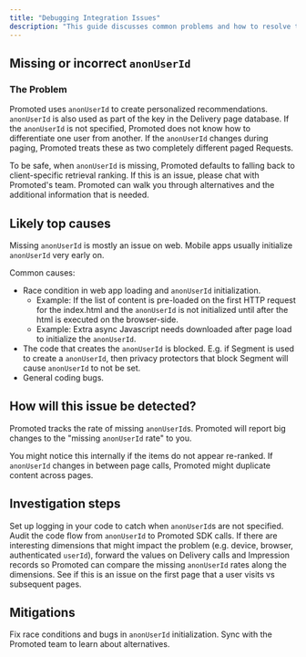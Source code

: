 ```yaml
---
title: "Debugging Integration Issues"
description: "This guide discusses common problems and how to resolve them."
---
```


## Missing or incorrect `anonUserId`

### The Problem
Promoted uses `anonUserId` to create personalized recommendations. `anonUserId` is also used as part of the key in the Delivery page database. If the `anonUserId` is not specified, Promoted does not know how to differentiate one user from another. If the `anonUserId` changes during paging, Promoted treats these as two completely different paged Requests.

To be safe, when `anonUserId` is missing, Promoted defaults to falling back to client-specific retrieval ranking. If this is an issue, please chat with Promoted's team. Promoted can walk you through alternatives and the additional information that is needed.

## Likely top causes
Missing `anonUserId` is mostly an issue on web. Mobile apps usually initialize `anonUserId` very early on.

Common causes:

- Race condition in web app loading and `anonUserId` initialization.
   - Example: If the list of content is pre-loaded on the first HTTP request for the index.html and the `anonUserId` is not initialized until after the html is executed on the browser-side.
   - Example: Extra async Javascript needs downloaded after page load to initialize the `anonUserId`.
- The code that creates the `anonUserId` is blocked. E.g. if Segment is used to create a `anonUserId`, then privacy protectors that block Segment will cause `anonUserId` to not be set.
- General coding bugs.

## How will this issue be detected?
Promoted tracks the rate of missing `anonUserId`s. Promoted will report big changes to the "missing `anonUserId` rate" to you.

You might notice this internally if the items do not appear re-ranked. If `anonUserId` changes in between page calls, Promoted might duplicate content across pages.

## Investigation steps
Set up logging in your code to catch when `anonUserId`s are not specified.
Audit the code flow from `anonUserId` to Promoted SDK calls.
If there are interesting dimensions that might impact the problem (e.g. device, browser, authenticated `userId`), forward the values on Delivery calls and Impression records so Promoted can compare the missing `anonUserId` rates along the dimensions.
See if this is an issue on the first page that a user visits vs subsequent pages.

## Mitigations
Fix race conditions and bugs in `anonUserId` initialization.
Sync with the Promoted team to learn about alternatives.
